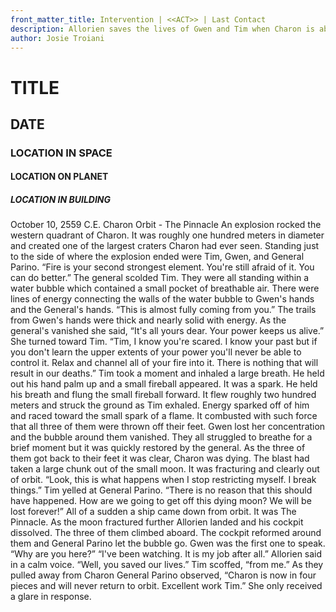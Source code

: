 ```yaml
---
front_matter_title: Intervention | <<ACT>> | Last Contact
description: Allorien saves the lives of Gwen and Tim when Charon is about to careen out of orbit.
author: Josie Troiani
---
```

# TITLE

## DATE

### LOCATION IN SPACE

#### LOCATION ON PLANET

##### LOCATION IN BUILDING

October 10, 2559 C.E.
Charon Orbit - The Pinnacle
An explosion rocked the western quadrant of Charon. It was roughly one hundred meters in diameter and created one of the largest craters Charon had ever seen. Standing just to the side of where the explosion ended were Tim, Gwen, and General Parino.
“Fire is your second strongest element. You're still afraid of it. You can do better.” The general scolded Tim. They were all standing within a water bubble which contained a small pocket of breathable air. There were lines of energy connecting the walls of the water bubble to Gwen's hands and the General's hands. “This is almost fully coming from you.” The trails from Gwen's hands were thick and nearly solid with energy. As the general's vanished she said, “It's all yours dear. Your power keeps us alive.”
She turned toward Tim. “Tim, I know you're scared. I know your past but if you don't learn the upper extents of your power you'll never be able to control it. Relax and channel all of your fire into it. There is nothing that will result in our deaths.” Tim took a moment and inhaled a large breath. He held out his hand palm up and a small fireball appeared. It was a spark. He held his breath and flung the small fireball forward. It flew roughly two hundred meters and struck the ground as Tim exhaled. Energy sparked off of him and raced toward the small spark of a flame. It combusted with such force that all three of them were thrown off their feet. Gwen lost her concentration and the bubble around them vanished. They all struggled to breathe for a brief moment but it was quickly restored by the general.
As the three of them got back to their feet it was clear, Charon was dying. The blast had taken a large chunk out of the small moon. It was fracturing and clearly out of orbit. “Look, this is what happens when I stop restricting myself. I break things.” Tim yelled at General Parino. “There is no reason that this should have happened. How are we going to get off this dying moon? We will be lost forever!”
All of a sudden a ship came down from orbit. It was The Pinnacle. As the moon fractured further Allorien landed and his cockpit dissolved. The three of them climbed aboard. The cockpit reformed around them and General Parino let the bubble go. Gwen was the first one to speak. “Why are you here?”
“I've been watching. It is my job after all.” Allorien said in a calm voice.
“Well, you saved our lives.” Tim scoffed, “from me.”
As they pulled away from Charon General Parino observed, “Charon is now in four pieces and will never return to orbit. Excellent work Tim.” She only received a glare in response.
